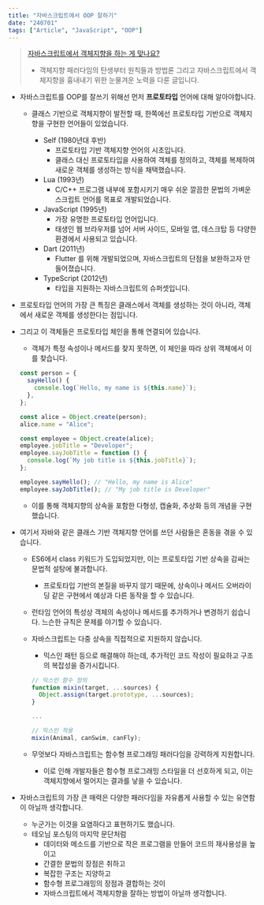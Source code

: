 ```yaml
---
title: "자바스크립트에서 OOP 잘하기"
date: "240701"
tags: ["Article", "JavaScript", "OOP"]
---
```


> [자바스크립트에서 객체지향을 하는 게 맞나요?](https://yozm.wishket.com/magazine/detail/1396/)
>
> - 객체지향 패러다임의 탄생부터 원칙들과 방법론 그리고 자바스크립트에서 객체지향을 흉내내기 위한 눈물겨운 노력을 다룬 글입니다.

- 자바스크립트를 OOP를 잘쓰기 위해선 먼저 **프로토타입** 언어에 대해 알아야합니다.

  - 클래스 기반으로 객체지향이 발전할 때, 한쪽에선 프로토타입 기반으로 객체지향을 구현한 언어들이 있었습니다.

    - Self (1980년대 후반)
      - 프로토타입 기반 객체지향 언어의 시초입니다.
      - 클래스 대신 프로토타입을 사용하여 객체를 정의하고, 객체를 복제하여 새로운 객체를 생성하는 방식을 채택했습니다.
    - Lua (1993년)
      - C/C++ 프로그램 내부에 포함시키기 매우 쉬운 깔끔한 문법의 가벼운 스크립트 언어를 목표로 개발되었습니다.
    - JavaScript (1995년)
      - 가장 유명한 프로토타입 언어입니다.
      - 태생인 웹 브라우저를 넘어 서버 사이드, 모바일 앱, 데스크탑 등 다양한 환경에서 사용되고 있습니다.
    - Dart (2011년)
      - Flutter 를 위해 개발되었으며, 자바스크립트의 단점을 보완하고자 만들어졌습니다.
    - TypeScript (2012년)
      - 타입을 지원하는 자바스크립트의 슈퍼셋입니다.

- 프로토타입 언어의 가장 큰 특징은 클래스에서 객체를 생성하는 것이 아니라, 객체에서 새로운 객체를 생성한다는 점입니다.
- 그리고 이 객체들은 프로토타입 체인을 통해 연결되어 있습니다.

  - 객체가 특정 속성이나 메서드를 찾지 못하면, 이 체인을 따라 상위 객체에서 이를 찾습니다.

  ```javascript
  const person = {
    sayHello() {
      console.log(`Hello, my name is ${this.name}`);
    },
  };

  const alice = Object.create(person);
  alice.name = "Alice";

  const employee = Object.create(alice);
  employee.jobTitle = "Developer";
  employee.sayJobTitle = function () {
    console.log(`My job title is ${this.jobTitle}`);
  };

  employee.sayHello(); // "Hello, my name is Alice"
  employee.sayJobTitle(); // "My job title is Developer"
  ```

  - 이를 통해 객체지향의 상속을 포함한 다형성, 캡슐화, 추상화 등의 개념을 구현했습니다.

- 여기서 자바와 같은 클래스 기반 객체지향 언어를 쓰던 사람들은 혼동을 겪을 수 있습니다.

  - ES6에서 class 키워드가 도입되었지만, 이는 프로토타입 기반 상속을 감싸는 문법적 설탕에 불과합니다.
    - 프로토타입 기반의 본질을 바꾸지 않기 때문에, 상속이나 메서드 오버라이딩 같은 구현에서 예상과 다른 동작을 할 수 있습니다.
  - 런타임 언어의 특성상 객체의 속성이나 메서드를 추가하거나 변경하기 쉽습니다. 느슨한 규칙은 문제를 야기할 수 있습니다.
  - 자바스크립트는 다중 상속을 직접적으로 지원하지 않습니다.

    - 믹스인 패턴 등으로 해결해야 하는데, 추가적인 코드 작성이 필요하고 구조의 복잡성을 증가시킵니다.

    ```javascript
    // 믹스인 함수 정의
    function mixin(target, ...sources) {
      Object.assign(target.prototype, ...sources);
    }

    ...

    // 믹스인 적용
    mixin(Animal, canSwim, canFly);

    ```

  - 무엇보다 자바스크립트는 함수형 프로그래밍 패러다임을 강력하게 지원합니다.
    - 이로 인해 개발자들은 함수형 프로그래밍 스타일을 더 선호하게 되고, 이는 객체지향에서 멀어지는 결과를 낳을 수 있습니다.

- 자바스크립트의 가장 큰 매력은 다양한 패러다임을 자유롭게 사용할 수 있는 유연함이 아닐까 생각합니다.
  - 누군가는 이것을 요염하다고 표현하기도 했습니다.
  - 테오님 포스팅의 마지막 문단처럼
    - 데이터와 메소드를 기반으로 작은 프로그램을 만들어 코드의 재사용성을 높이고
    - 간결한 문법의 장점은 취하고
    - 복잡한 구조는 지양하고
    - 함수형 프로그래밍의 장점과 결합하는 것이
    - 자바스크립트에서 객체지향을 잘하는 방법이 아닐까 생각합니다.
